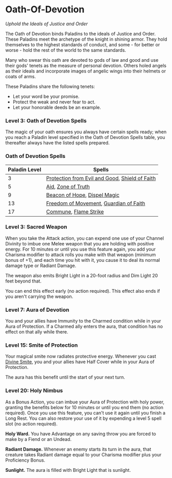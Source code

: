 # Oath-Of-Devotion

_Uphold the Ideals of Justice and Order_

The Oath of Devotion binds Paladins to the ideals of Justice and Order. These Paladins meet the archetype of the knight in shining armor. They hold themselves to the highest standards of conduct, and some - for better or worse - hold the rest of the world to the same standards.

Many who swear this oath are devoted to gods of law and good and use their gods' tenets as the measure of personal devotion. Others holed angels as their ideals and incorporate images of angelic wings into their helmets or coats of arms.

These Paladins share the following tenets:

*   Let your word be your promise.
*   Protect the weak and never fear to act.
*   Let your honorable deeds be an example.

### Level 3: Oath of Devotion Spells

The magic of your oath ensures you always have certain spells ready; when you reach a Paladin level specified in the Oath of Devotion Spells table, you thereafter always have the listed spells prepared.

### Oath of Devotion Spells

| Paladin Level | Spells |
| --- | --- |
| 3 | [Protection from Evil and Good](http://dnd2024.wikidot.com/spell:protection-from-evil-and-good), [Shield of Faith](http://dnd2024.wikidot.com/spell:shield-of-faith) |
| 5 | [Aid](http://dnd2024.wikidot.com/spell:aid), [Zone of Truth](http://dnd2024.wikidot.com/spell:zone-of-truth) |
| 9 | [Beacon of Hope](http://dnd2024.wikidot.com/spell:beacon-of-hope), [Dispel Magic](http://dnd2024.wikidot.com/spell:dispel-magic) |
| 13 | [Freedom of Movement](http://dnd2024.wikidot.com/spell:freedom-of-movement), [Guardian of Faith](http://dnd2024.wikidot.com/spell:guardian-of-faith) |
| 17 | [Commune](http://dnd2024.wikidot.com/spell:commune), [Flame Strike](http://dnd2024.wikidot.com/spell:flame-strike) |

### Level 3: Sacred Weapon

When you take the Attack action, you can expend one use of your Channel Divinity to imbue one Melee weapon that you are holding with positive energy. For 10 minutes or until you use this feature again, you add your Charisma modifier to attack rolls you make with that weapon (minimum bonus of +1), and each time you hit with it, you cause it to deal its normal damage type or Radiant Damage.

The weapon also emits Bright Light in a 20-foot radius and Dim Light 20 feet beyond that.

You can end this effect early (no action required). This effect also ends if you aren't carrying the weapon.

### Level 7: Aura of Devotion

You and your allies have Immunity to the Charmed condition while in your Aura of Protection. If a Charmed ally enters the aura, that condition has no effect on that ally while there.

### Level 15: Smite of Protection

Your magical smite now radiates protective energy. Whenever you cast [Divine Smite](http://dnd2024.wikidot.com/spell:divine-smite), you and your allies have Half Cover while in your Aura of Protection.

The aura has this benefit until the start of your next turn.

### Level 20: Holy Nimbus

As a Bonus Action, you can imbue your Aura of Protection with holy power, granting the benefits below for 10 minutes or until you end them (no action required). Once you use this feature, you can't use it again until you finish a Long Rest. You can also restore your use of it by expending a level 5 spell slot (no action required).

**Holy Ward.** You have Advantage on any saving throw you are forced to make by a Fiend or an Undead.

**Radiant Damage.** Whenever an enemy starts its turn in the aura, that creature takes Radiant damage equal to your Charisma modifier plus your Proficiency Bonus.

**Sunlight.** The aura is filled with Bright Light that is sunlight.